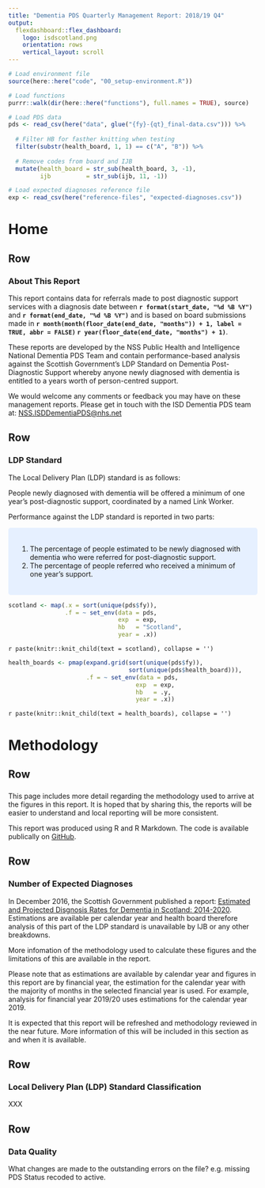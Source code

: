 ```yaml
---
title: "Dementia PDS Quarterly Management Report: 2018/19 Q4"
output: 
  flexdashboard::flex_dashboard:
    logo: isdscotland.png
    orientation: rows
    vertical_layout: scroll
---
```


```r

# Load environment file
source(here::here("code", "00_setup-environment.R"))

# Load functions
purrr::walk(dir(here::here("functions"), full.names = TRUE), source)

# Load PDS data
pds <- read_csv(here("data", glue("{fy}-{qt}_final-data.csv"))) %>%
  
  # Filter HB for fasther knitting when testing
  filter(substr(health_board, 1, 1) == c("A", "B")) %>%
  
  # Remove codes from board and IJB
  mutate(health_board = str_sub(health_board, 3, -1),
         ijb          = str_sub(ijb, 11, -1))

# Load expected diagnoses reference file
exp <- read_csv(here("reference-files", "expected-diagnoses.csv"))

```

Home
=================================================

Row
-------------------------------------------------

### About This Report

This report contains data for referrals made to post diagnostic support services with a diagnosis date between **`r format(start_date, "%d %B %Y")`** and **`r format(end_date, "%d %B %Y")`** and is based on board submissions made in **`r month(month(floor_date(end_date, "months")) + 1, label = TRUE, abbr = FALSE)` `r year(floor_date(end_date, "months") + 1)`**.

These reports are developed by the NSS Public Health and Intelligence National Dementia PDS Team and contain performance-based analysis against the Scottish Government's LDP Standard on Dementia Post-Diagnostic Support whereby anyone newly diagnosed with dementia is entitled to a years worth of person-centred support.

We would welcome any comments or feedback you may have on these management reports. Please get in touch with the ISD Dementia PDS team at: [NSS.ISDDementiaPDS@nhs.net](mailto:NSS.ISDDementiaPDS@nhs.net)


Row
-------------------------------------------------

### LDP Standard

The Local Delivery Plan (LDP) standard is as follows:

People newly diagnosed with dementia will be offered a minimum of one year’s post-diagnostic support, coordinated by a named Link Worker.

Performance against the LDP standard is reported in two parts:

<style>
div.blue { background-color:#e6f0ff; border-radius: 5px; padding: 20px;}
</style>
<div class = "blue">

1. The percentage of people estimated to be newly diagnosed with dementia who were referred for post-diagnostic support.
2. The percentage of people referred who received a minimum of one year’s support.

</div>


<!-- Scotland -->

```r

scotland <- map(.x = sort(unique(pds$fy)),
                .f = ~ set_env(data = pds,
                               exp  = exp,
                               hb   = "Scotland",
                               year = .x))

```

`r paste(knitr::knit_child(text = scotland), collapse = '')`


<!-- HEALTH BOARDS -->

```r

health_boards <- pmap(expand.grid(sort(unique(pds$fy)),
                                  sort(unique(pds$health_board))), 
                      .f = ~ set_env(data = pds,
                                    exp  = exp,
                                    hb   = .y,
                                    year = .x))
```

`r paste(knitr::knit_child(text = health_boards), collapse = '')`


Methodology
=================================================

Row
-------------------------------------------------

### 

This page includes more detail regarding the methodology used to arrive at the figures in this report. It is hoped that by sharing this, the reports will be easier to understand and local reporting will be more consistent.

This report was produced using R and R Markdown. The code is available publically on [GitHub](https://github.com/alicebyers5/dementia-pds).


Row
-------------------------------------------------

### **Number of Expected Diagnoses**

In December 2016, the Scottish Government published a report: [Estimated and Projected Disgnosis Rates for Dementia in Scotland: 2014-2020](https://www.gov.scot/publications/estimated-projected-diagnosis-rates-dementia-scotland-2014-2020/). Estimations are available per calendar year and health board therefore analysis of this part of the LDP standard is unavailable by IJB or any other breakdowns. 

More infomation of the methodology used to calculate these figures and the limitations of this are available in the report.

Please note that as estimations are available by calendar year and figures in this report are by financial year, the estimation for the calendar year with the majority of months in the selected financial year is used. For example, analysis for financial year 2019/20 uses estimations for the calendar year 2019.

It is expected that this report will be refreshed and methodology reviewed in the near future. More information of this will be included in this section as and when it is available.


Row
-------------------------------------------------

### **Local Delivery Plan (LDP) Standard Classification**

XXX

Row
-------------------------------------------------

### **Data Quality**

What changes are made to the outstanding errors on the file? e.g. missing PDS Status recoded to active.


<!-- END OF SCRIPT -->